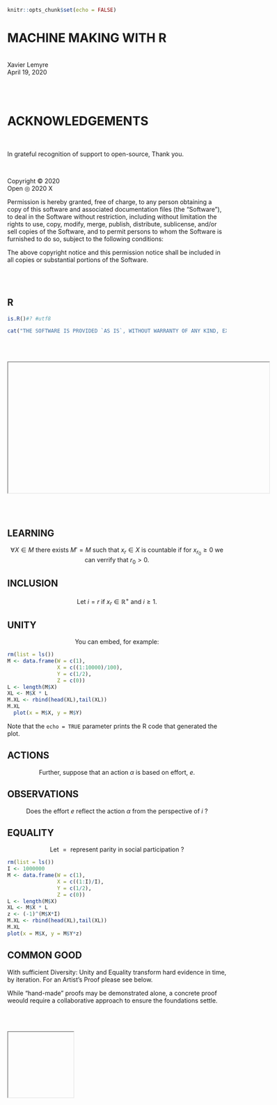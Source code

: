 <html lang="en">
  <head>
<style type="text/css">
</style>
<title>
MACHINE MAKING WITH R
</title>
</head>

```{r setup, include=FALSE}
knitr::opts_chunk$set(echo = FALSE)
```

# MACHINE MAKING WITH R
<br>
Xavier Lemyre
<br>
April 19, 2020

<br><br>

# ACKNOWLEDGEMENTS

<br>

In grateful recognition of support to open-source, Thank you.

<br>

Copyright © 2020
<br>
Open ◎ 2020 X

Permission is hereby granted, free of charge, to any person obtaining a copy of this software and associated documentation files (the "Software"), to deal in the Software without restriction, including without limitation the rights to use, copy, modify, merge, publish, distribute, sublicense, and/or sell copies of the Software, and to permit persons to whom the Software is furnished to do so, subject to the following conditions:

The above copyright notice and this permission notice shall be included in all copies or substantial portions of the Software.



<br><br>

## R

```{r, echo = TRUE}
is.R()#? #utf8
```

```{r, echo = FALSE}
cat("THE SOFTWARE IS PROVIDED `AS IS`, WITHOUT WARRANTY OF ANY KIND, EXPRESS OR IMPLIED, INCLUDING BUT NOT LIMITED TO THE WARRANTIES OF MERCHANTABILITY, FITNESS FOR A PARTICULAR PURPOSE AND NONINFRINGEMENT. IN NO EVENT SHALL THE AUTHORS OR COPYRIGHT HOLDERS BE LIABLE FOR ANY CLAIM, DAMAGES OR OTHER LIABILITY, WHETHER IN AN ACTION OF CONTRACT, TORT OR OTHERWISE, ARISING FROM, OUT OF OR IN CONNECTION WITH THE SOFTWARE OR THE USE OR OTHER DEALINGS IN THE SOFTWARE.")
```


<br><br>

<iframe
    width="600"
    height="300"
    src="file://C:/MIT/MM/R/PS-0002.mp4">
</iframe>

<br><br>


## LEARNING

$$
\begin{equation}
\forall X \in M \text{ there exists } M'=M \text{ such that } x_r \in X \text{ is countable if for } x_{r_0} \geq 0 \text{ we can verrify that } r_0 > 0.
\end{equation}
$$

## INCLUSION

$$
\begin{equation}
\text{ Let } i = r \text{ if } x_r \in \mathbb{R}^{+} \text{ and } i \geq 1.
\end{equation}
$$


## UNITY

$$
\begin{equation}
\text{ You can embed, for example: }
\end{equation}
$$

```{r, echo=FALSE}
rm(list = ls())
M <- data.frame(W = c(1),
                X = c((1:10000)/100),
                Y = c(1/2),
                Z = c(0))
L <- length(M$X)
XL <- M$X * L
M.XL <- rbind(head(XL),tail(XL))
M.XL
  plot(x = M$X, y = M$Y)
```

Note that the `echo = TRUE` parameter prints the R code that generated the plot.

## ACTIONS

$$
\begin{equation}
\text{ Further, suppose that an action } \alpha \text { is based on effort, } e.
\end{equation}
$$

## OBSERVATIONS

$$
\begin{equation}
\text{ Does the effort } e \text{ reflect the action } \alpha \text{ from the perspective of } i \text { ? }
\end{equation}
$$

## EQUALITY

$$
\begin{equation}
\text{ Let } = \text{ represent parity in social participation } \text { ? }
\end{equation}
$$


```{r, echo=FALSE}
rm(list = ls())
I <- 1000000
M <- data.frame(W = c(1),
                X = c((1:I)/I),
                Y = c(1/2),
                Z = c(0))
L <- length(M$X)
XL <- M$X * L
z <- (-1)^(M$X*I)
M.XL <- rbind(head(XL),tail(XL))
M.XL
plot(x = M$X, y = M$Y*z)
```
 
## COMMON GOOD

With sufficient Diversity: Unity and Equality transform hard evidence in time, by iteration. For an Artist's Proof please see below.

While "hand-made" proofs may be demonstrated alone, a concrete proof weould require a collaborative approach to ensure the foundations settle.

<br><br>

<iframe
    width="150"
    height="150"
    src="">
</iframe>
</body>
</html>
